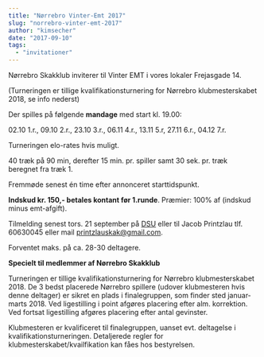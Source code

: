 ```yaml
---
title: "Nørrebro Vinter-Emt 2017"
slug: "norrebro-vinter-emt-2017"
author: "kimsecher"
date: "2017-09-10"
tags: 
  - "invitationer"
---
```


Nørrebro Skakklub inviterer til Vinter EMT i vores lokaler Frejasgade 14.

(Turneringen er tillige kvalifikationsturnering for Nørrebro klubmesterskabet 2018, se info nederst)

Der spilles på følgende **mandage** med start kl. 19.00:

02.10 1.r., 09.10 2.r., 23.10 3.r., 06.11 4.r., 13.11 5.r, 27.11 6.r., 04.12 7.r.

Turneringen elo-rates hvis muligt.

40 træk på 90 min, derefter 15 min. pr. spiller samt 30 sek. pr. træk beregnet fra træk 1.

Fremmøde senest én time efter annonceret starttidspunkt.

**Indskud kr. 150,- betales kontant før 1.runde**. Præmier: 100% af (indskud minus emt-afgift).

Tilmelding senest tors. 21 september på [DSU](https://turnering.skak.dk/TournamentActive/Details?tourId=24585) eller til Jacob Printzlau tlf. 60630045 eller mail printzlauskak@gmail.com.

Forventet maks. på ca. 28-30 deltagere.

**Specielt til medlemmer af Nørrebro Skakklub**

Turneringen er tillige kvalifikationsturnering for Nørrebro klubmesterskabet 2018. De 3 bedst placerede Nørrebro spillere (udover klubmesteren hvis denne deltager) er sikret en plads i finalegruppen, som finder sted januar-marts 2018. Ved ligestilling i point afgøres placering efter alm. korrektion. Ved fortsat ligestilling afgøres placering efter antal gevinster.

Klubmesteren er kvalificeret til finalegruppen, uanset evt. deltagelse i kvalifikationsturneringen. Detaljerede regler for klubmesterskabet/kvailfikation kan fåes hos bestyrelsen.
